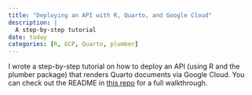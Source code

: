 ```yaml
---
title: "Deploying an API with R, Quarto, and Google Cloud"
description: |
  A step-by-step tutorial
date: today
categories: [R, GCP, Quarto, plumber]
---
```


I wrote a step-by-step tutorial on how to deploy an API (using R and the plumber package) that renders Quarto documents via Google Cloud. You can check out the README in [this repo](https://github.com/ekholme/gcp_quarto_api) for a full walkthrough.